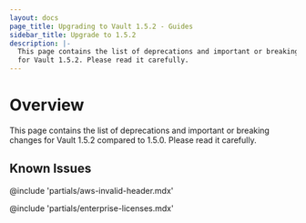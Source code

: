 ```yaml
---
layout: docs
page_title: Upgrading to Vault 1.5.2 - Guides
sidebar_title: Upgrade to 1.5.2
description: |-
  This page contains the list of deprecations and important or breaking changes
  for Vault 1.5.2. Please read it carefully.
---
```


# Overview

This page contains the list of deprecations and important or breaking changes
for Vault 1.5.2 compared to 1.5.0. Please read it carefully.

## Known Issues

@include 'partials/aws-invalid-header.mdx'

@include 'partials/enterprise-licenses.mdx'
